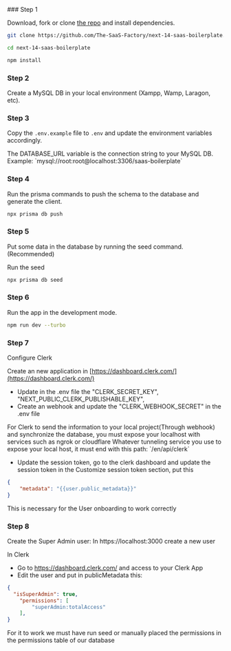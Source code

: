 
<Steps>
### Step 1
 
Download, fork or clone
[the repo](https://github.com/The-SaaS-Factory/next-14-saas-boilerplate)
  and install dependencies.
 
```bash
git clone https://github.com/The-SaaS-Factory/next-14-saas-boilerplate.git
```
 
```bash
cd next-14-saas-boilerplate
```
```bash
npm install
```
### Step 2
Create a MySQL DB in your local environment (Xampp, Wamp, Laragon, etc).

### Step 3
Copy the `.env.example` file to `.env` and update the environment variables accordingly.
 
 <Callout type="warning" emoji="⚠️">
  The DATABASE_URL variable  is the connection string to your MySQL DB.
  Example: `mysql://root:root@localhost:3306/saas-boilerplate`
</Callout>

 
### Step 4
Run the prisma commands to push the schema to the database and generate the client.
 
```bash
npx prisma db push
```
### Step 5
Put some data in the database by running the seed command. (Recommended)
  
Run the seed 
```bash
npx prisma db seed  
```


### Step 6
Run the app in the development mode.
 
```bash
npm run dev --turbo
```
 

### Step 7
Configure Clerk
  
Create an new application in [https://dashboard.clerk.com/](https://dashboard.clerk.com/) 
 
 - Update in the .env file the "CLERK_SECRET_KEY", "NEXT_PUBLIC_CLERK_PUBLISHABLE_KEY",  
 - Create an webhook and update the "CLERK_WEBHOOK_SECRET" in the .env file
 
 <Callout type="warning" emoji="⚠️">
   For Clerk to send the information to your local project(Through webhook) and synchronize the database, you must expose your localhost with services such as ngrok or cloudflare
</Callout>

 <Callout type="warning" emoji="⚠️">
   Whatever tunneling service you use to expose your local host, it must end with this path: `/en/api/clerk`
</Callout>

 - Update the session token, go to the clerk dashboard and update the session token in the Customize session token section, put this
```json
{
	"metadata": "{{user.public_metadata}}"
}
```
<Callout type="info" emoji="⚠️">
   This is necessary for the User onboarding to work correctly
</Callout>

 
### Step 8

Create the Super Admin user: 
 In https://localhost:3000  create a new user

 In Clerk
- Go to https://dashboard.clerk.com/ and access to your Clerk App
- Edit the user and put in publicMetadata this: 
```json
{
  "isSuperAdmin": true,
 	"permissions": [
		"superAdmin:totalAccess"
	],
}
```
  <Callout type="info" emoji="⚠️">
  For it to work we must have run seed or manually placed the permissions in the permissions table of our database
</Callout>
 </Steps>
 
